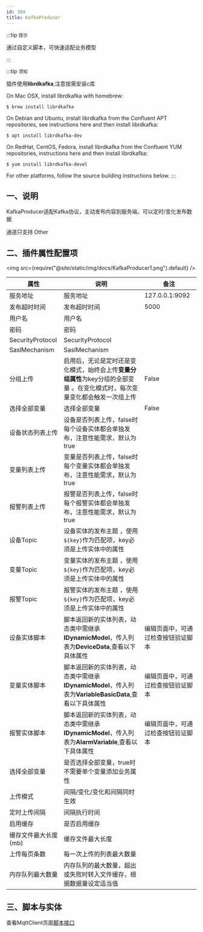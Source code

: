 ```yaml
---
id: 304
title: KafkaProducer
---
```




:::tip `提示`

通过自定义脚本，可快速适配业务模型

:::

:::tip `须知`

插件使用**librdkafka**,注意按需安装c库

On Mac OSX, install librdkafka with homebrew:
```
$ brew install librdkafka
```
On Debian and Ubuntu, install librdkafka from the Confluent APT repositories, see instructions here and then install librdkafka:
```
$ apt install librdkafka-dev

```
On RedHat, CentOS, Fedora, install librdkafka from the Confluent YUM repositories, instructions here and then install librdkafka:
```
$ yum install librdkafka-devel
```
For other platforms, follow the source building instructions below.
:::

## 一、说明

KafkaProducer适配Kafka协议，主动发布内容到服务端，可以定时/变化发布数据

通道只支持 Other 

## 二、插件属性配置项

<img src={require("@site/static/img/docs/KafkaProducer1.png").default} />

| 属性           |  说明                    | 备注|
| ---------------| --------------------------| ---|
| 服务地址         | 服务地址              | 127.0.0.1:9092|
| 发布超时时间         | 发布超时时间             |5000  |
| 用户名         | 用户名             |  |
| 密码         | 密码              |  |
| SecurityProtocol         | SecurityProtocol              |  |
| SaslMechanism         | SaslMechanism              |  |
| 分组上传         | 启用后，无论是定时还是变化模式，始终会上传**变量分组属性**为key分组的全部变量 。在变化模式时，每次变量变化都会触发一次组上传            | False |
| 选择全部变量         | 选择全部变量             | False |
| 设备状态列表上传         | 设备是否列表上传，false时每个设备实体都会单独发布，注意性能需求，默认为true             |  |
| 变量列表上传         | 变量是否列表上传，false时每个变量实体都会单独发布，注意性能需求，默认为true             |  |
| 报警列表上传         | 报警是否列表上传，false时每个报警实体都会单独发布，注意性能需求，默认为true             |  |
| 设备Topic         | 设备实体的发布主题 ，使用``${key}``作为匹配项，key必须是上传实体中的属性            |  |
| 变量Topic         | 变量实体的发布主题 ，使用``${key}``作为匹配项，key必须是上传实体中的属性            |  |
| 报警Topic         | 报警实体的发布主题 ，使用``${key}``作为匹配项，key必须是上传实体中的属性            |  |
| 设备实体脚本         | 脚本返回新的实体列表，动态类中需继承**IDynamicModel**，传入列表为**DeviceData**,查看以下具体属性            | 编辑页面中，可通过检查按钮验证脚本 |
| 变量实体脚本         | 脚本返回新的实体列表，动态类中需继承**IDynamicModel**，传入列表为**VariableBasicData**,查看以下具体属性            | 编辑页面中，可通过检查按钮验证脚本 |
| 报警实体脚本         | 脚本返回新的实体列表，动态类中需继承**IDynamicModel**，传入列表为**AlarmVariable**,查看以下具体属性            | 编辑页面中，可通过检查按钮验证脚本 |
| 选择全部变量         | 是否选择全部变量，true时不需要单个变量添加业务属性            |  |
| 上传模式         | 间隔/变化/变化和间隔同时生效            |  |
| 定时上传间隔         | 间隔执行时间           |  |
| 启用缓存         | 是否启用缓存           |  |
| 缓存文件最大长度(mb)         | 缓存文件最大长度           |  |
| 上传每页条数         | 每一次上传的列表最大数量           |  |
| 内存队列最大数量         | 内存队列的最大数量，超出或失败时转入文件缓存，根据数据量设定适当值           |  |


## 三、脚本与实体

查看MqttClient页面[脚本接口](./MqttClient.mdx#脚本接口) 


